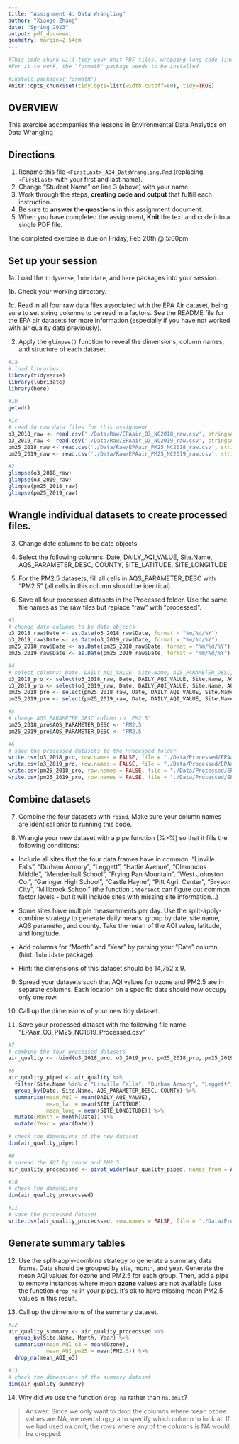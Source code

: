 ```yaml
---
title: "Assignment 4: Data Wrangling"
author: "Xiaoge Zhang"
date: "Spring 2023"
output: pdf_document
geometry: margin=2.54cm
---
```


```r
#This code chunk will tidy your knit PDF files, wrapping long code lines
#For it to work, the "formatR" package needs to be installed

#install.packages('formatR')
knitr::opts_chunk$set(tidy.opts=list(width.cutoff=80), tidy=TRUE)
```


## OVERVIEW

This exercise accompanies the lessons in Environmental Data Analytics on Data Wrangling 

## Directions

1.  Rename this file `<FirstLast>_A04_DataWrangling.Rmd` (replacing `<FirstLast>` with your first and last name).
2. Change "Student Name" on line 3 (above) with your name.
3. Work through the steps, **creating code and output** that fulfill each instruction.
4. Be sure to **answer the questions** in this assignment document.
5. When you have completed the assignment, **Knit** the text and code into a single PDF file.

The completed exercise is due on Friday, Feb 20th @ 5:00pm.

## Set up your session 

1a. Load the `tidyverse`,  `lubridate`, and `here` packages into your session.

1b. Check your working directory.

1c. Read in all four raw data files associated with the EPA Air dataset, being sure to set string columns to be read in a factors. See the README file for the EPA air datasets for more information (especially if you have not worked with air quality data previously). 

2. Apply the `glimpse()` function to reveal the dimensions, column names, and structure of each dataset. 

```r
#1a 
# load libraries
library(tidyverse)
library(lubridate)
library(here)

#1b 
getwd()

#1c 
# read in raw data files for this assignment
o3_2018_raw <- read.csv('./Data/Raw/EPAair_O3_NC2018_raw.csv', stringsAsFactors = TRUE)
o3_2019_raw <- read.csv('./Data/Raw/EPAair_O3_NC2019_raw.csv', stringsAsFactors = TRUE)
pm25_2018_raw <- read.csv('./Data/Raw/EPAair_PM25_NC2018_raw.csv', stringsAsFactors = TRUE)
pm25_2019_raw <- read.csv('./Data/Raw/EPAair_PM25_NC2019_raw.csv', stringsAsFactors = TRUE)

#2 
glimpse(o3_2018_raw)
glimpse(o3_2019_raw)
glimpse(pm25_2018_raw)
glimpse(pm25_2019_raw)

```


## Wrangle individual datasets to create processed files.

3. Change date columns to be date objects.

4. Select the following columns: Date, DAILY_AQI_VALUE, Site.Name, AQS_PARAMETER_DESC, COUNTY, SITE_LATITUDE, SITE_LONGITUDE

5. For the PM2.5 datasets, fill all cells in AQS_PARAMETER_DESC with "PM2.5" (all cells in this column should be identical).

6. Save all four processed datasets in the Processed folder. Use the same file names as the raw files but replace "raw" with "processed".

```r
#3
# change date columns to be date objects
o3_2018_raw$Date <- as.Date(o3_2018_raw$Date, format = "%m/%d/%Y")
o3_2019_raw$Date <- as.Date(o3_2019_raw$Date, format = "%m/%d/%Y")
pm25_2018_raw$Date <- as.Date(pm25_2018_raw$Date, format = "%m/%d/%Y")
pm25_2019_raw$Date <- as.Date(pm25_2019_raw$Date, format = "%m/%d/%Y")

#4
# select columns: Date, DAILY_AQI_VALUE, Site.Name, AQS_PARAMETER_DESC, COUNTY, SITE_LATITUDE, SITE_LONGITUDE
o3_2018_pro <- select(o3_2018_raw, Date, DAILY_AQI_VALUE, Site.Name, AQS_PARAMETER_DESC, COUNTY, SITE_LATITUDE, SITE_LONGITUDE)
o3_2019_pro <- select(o3_2019_raw, Date, DAILY_AQI_VALUE, Site.Name, AQS_PARAMETER_DESC, COUNTY, SITE_LATITUDE, SITE_LONGITUDE)
pm25_2018_pro <- select(pm25_2018_raw, Date, DAILY_AQI_VALUE, Site.Name, AQS_PARAMETER_DESC, COUNTY, SITE_LATITUDE, SITE_LONGITUDE)
pm25_2019_pro <- select(pm25_2019_raw, Date, DAILY_AQI_VALUE, Site.Name, AQS_PARAMETER_DESC, COUNTY, SITE_LATITUDE, SITE_LONGITUDE)

#5
# change AQS_PARAMETER_DESC column to 'PM2.5'
pm25_2018_pro$AQS_PARAMETER_DESC <- 'PM2.5'
pm25_2019_pro$AQS_PARAMETER_DESC <- 'PM2.5'

#6
# save the processed datasets to the Processed folder
write.csv(o3_2018_pro, row.names = FALSE, file = "./Data/Processed/EPAair_O3_NC2018_processed.csv")
write.csv(o3_2019_pro, row.names = FALSE, file = "./Data/Processed/EPAair_O3_NC2019_processed.csv")
write.csv(pm25_2018_pro, row.names = FALSE, file = "./Data/Processed/EPAair_PM25_NC2018_processed.csv")
write.csv(pm25_2019_pro, row.names = FALSE, file = "./Data/Processed/EPAair_PM25_NC2019_processed.csv")

```


## Combine datasets

7. Combine the four datasets with `rbind`. Make sure your column names are identical prior to running this code.

8. Wrangle your new dataset with a pipe function (%>%) so that it fills the following conditions: 

  * Include all sites that the four data frames have in common: "Linville Falls", "Durham Armory", "Leggett", "Hattie Avenue", "Clemmons Middle", "Mendenhall School", "Frying Pan Mountain", "West Johnston Co.", "Garinger High School", "Castle Hayne", "Pitt Agri. Center", "Bryson City", "Millbrook School" (the function `intersect` can figure out common factor levels - but it will include sites with missing site information...) 

  * Some sites have multiple measurements per day. Use the split-apply-combine strategy to generate daily means: group by date, site name, AQS parameter, and county. Take the mean of the AQI value, latitude, and longitude.
  
  * Add columns for "Month" and "Year" by parsing your "Date" column (hint: `lubridate` package)
  
  * Hint: the dimensions of this dataset should be 14,752 x 9.

9. Spread your datasets such that AQI values for ozone and PM2.5 are in separate columns. Each location on a specific date should now occupy only one row.

10. Call up the dimensions of your new tidy dataset.

11. Save your processed dataset with the following file name: "EPAair_O3_PM25_NC1819_Processed.csv"

```r
#7 
# combine the four processed datasets
air_quality <- rbind(o3_2018_pro, o3_2019_pro, pm25_2018_pro, pm25_2019_pro)

#8 
air_quality_piped <- air_quality %>%
  filter(Site.Name %in% c("Linville Falls", "Durham Armory", "Leggett", "Hattie Avenue", "Clemmons Middle", "Mendenhall School", "Frying Pan Mountain", "West Johnston Co.", "Garinger High School", "Castle Hayne", "Pitt Agri. Center", "Bryson City", "Millbrook School")) %>% 
  group_by(Date, Site.Name, AQS_PARAMETER_DESC, COUNTY) %>%
  summarise(mean_AQI = mean(DAILY_AQI_VALUE), 
            mean_lat = mean(SITE_LATITUDE), 
            mean_long = mean(SITE_LONGITUDE)) %>% 
  mutate(Month = month(Date)) %>% 
  mutate(Year = year(Date))

# check the dimensions of the new dataset
dim(air_quality_piped)

#9
# spread the AQI by ozone and PM2.5
air_quality_procecssed <- pivot_wider(air_quality_piped, names_from = AQS_PARAMETER_DESC, values_from = mean_AQI)

#10
# check the dimensions
dim(air_quality_procecssed)

#11
# save the processed dataset
write.csv(air_quality_procecssed, row.names = FALSE, file = './Data/Processed/EPAair_O3_PM25_NC1819_Processed.csv')

```


## Generate summary tables

12. Use the split-apply-combine strategy to generate a summary data frame. Data should be grouped by site, month, and year. Generate the mean AQI values for ozone and PM2.5 for each group. Then, add a pipe to remove instances where mean **ozone** values are not available (use the function `drop_na` in your pipe). It's ok to have missing mean PM2.5 values in this result. 

13. Call up the dimensions of the summary dataset.

```r

#12
air_quality_summary <- air_quality_procecssed %>%
  group_by(Site.Name, Month, Year) %>% 
  summarise(mean_AQI_o3 = mean(Ozone), 
            mean_AQI_pm25 = mean(PM2.5)) %>%
  drop_na(mean_AQI_o3)

#13
# check the dimensions of the summary dataset
dim(air_quality_summary)

```

14. Why did we use the function `drop_na` rather than `na.omit`?

> Answer: Since we only want to drop the columns where mean ozone values are NA, we used drop_na to specify which column to look at. If we had used na.omit, the rows where any of the columns is NA would be dropped. 
